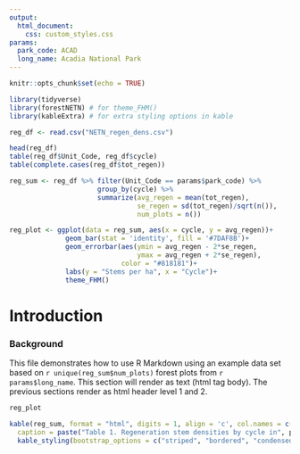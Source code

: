 ```yaml
---
output: 
  html_document:
    css: custom_styles.css
params:
  park_code: ACAD
  long_name: Acadia National Park
---
```

```r
knitr::opts_chunk$set(echo = TRUE)
```

```r
library(tidyverse) 
library(forestNETN) # for theme_FHM()
library(kableExtra) # for extra styling options in kable
```

```r
reg_df <- read.csv("NETN_regen_dens.csv")

head(reg_df)
table(reg_df$Unit_Code, reg_df$cycle)
table(complete.cases(reg_df$tot_regen))

reg_sum <- reg_df %>% filter(Unit_Code == params$park_code) %>% 
                      group_by(cycle) %>% 
                      summarize(avg_regen = mean(tot_regen),
                                se_regen = sd(tot_regen)/sqrt(n()),
                                num_plots = n())

reg_plot <- ggplot(data = reg_sum, aes(x = cycle, y = avg_regen))+
              geom_bar(stat = 'identity', fill = '#7DAF8B')+
              geom_errorbar(aes(ymin = avg_regen - 2*se_regen, 
                                ymax = avg_regen + 2*se_regen), 
                            color = "#818181")+
              labs(y = "Stems per ha", x = "Cycle")+
              theme_FHM()

```

# Introduction 

### Background

This file demonstrates how to use R Markdown using an example data set based on `r unique(reg_sum$num_plots)` forest plots from `r params$long_name`. This section will render as text (html tag body). The previous sections render as html header level 1 and 2. 

```r

reg_plot

```

```r
kable(reg_sum, format = "html", digits = 1, align = 'c', col.names = c("Cycle", "Mean", "SE", "# Plots"),
  caption = paste("Table 1. Regeneration stem densities by cycle in", params$long_name, ".")) %>% 
  kable_styling(bootstrap_options = c("striped", "bordered", "condensed"))

```

